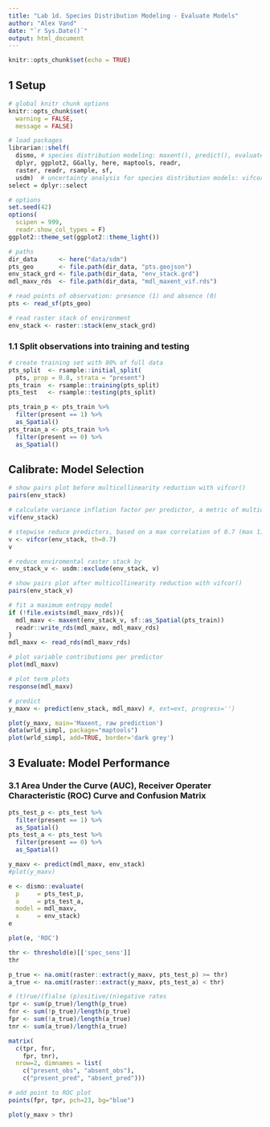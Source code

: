```yaml
---
title: "Lab 1d. Species Distribution Modeling - Evaluate Models"
author: "Alex Vand"
date: "`r Sys.Date()`"
output: html_document
---
```


```r
knitr::opts_chunk$set(echo = TRUE)
```

## 1 Setup

```r
# global knitr chunk options
knitr::opts_chunk$set(
  warning = FALSE, 
  message = FALSE)

# load packages
librarian::shelf(
  dismo, # species distribution modeling: maxent(), predict(), evaluate(), 
  dplyr, ggplot2, GGally, here, maptools, readr, 
  raster, readr, rsample, sf,
  usdm)  # uncertainty analysis for species distribution models: vifcor()
select = dplyr::select

# options
set.seed(42)
options(
  scipen = 999,
  readr.show_col_types = F)
ggplot2::theme_set(ggplot2::theme_light())

# paths
dir_data      <- here("data/sdm")
pts_geo       <- file.path(dir_data, "pts.geojson")
env_stack_grd <- file.path(dir_data, "env_stack.grd")
mdl_maxv_rds  <- file.path(dir_data, "mdl_maxent_vif.rds")

# read points of observation: presence (1) and absence (0)
pts <- read_sf(pts_geo)

# read raster stack of environment
env_stack <- raster::stack(env_stack_grd)
```

### 1.1 Split observations into training and testing

```r
# create training set with 80% of full data
pts_split  <- rsample::initial_split(
  pts, prop = 0.8, strata = "present")
pts_train  <- rsample::training(pts_split)
pts_test   <- rsample::testing(pts_split)

pts_train_p <- pts_train %>% 
  filter(present == 1) %>% 
  as_Spatial()
pts_train_a <- pts_train %>% 
  filter(present == 0) %>% 
  as_Spatial()
```

## Calibrate: Model Selection

```r
# show pairs plot before multicollinearity reduction with vifcor()
pairs(env_stack)
```

```r
# calculate variance inflation factor per predictor, a metric of multicollinearity between variables
vif(env_stack)
```

```r
# stepwise reduce predictors, based on a max correlation of 0.7 (max 1)
v <- vifcor(env_stack, th=0.7) 
v
```


```r
# reduce enviromental raster stack by 
env_stack_v <- usdm::exclude(env_stack, v)

# show pairs plot after multicollinearity reduction with vifcor()
pairs(env_stack_v)
```


```r
# fit a maximum entropy model
if (!file.exists(mdl_maxv_rds)){
  mdl_maxv <- maxent(env_stack_v, sf::as_Spatial(pts_train))
  readr::write_rds(mdl_maxv, mdl_maxv_rds)
}
mdl_maxv <- read_rds(mdl_maxv_rds)

# plot variable contributions per predictor
plot(mdl_maxv)
```


```r
# plot term plots
response(mdl_maxv)
```


```r
# predict
y_maxv <- predict(env_stack, mdl_maxv) #, ext=ext, progress='')

plot(y_maxv, main='Maxent, raw prediction')
data(wrld_simpl, package="maptools")
plot(wrld_simpl, add=TRUE, border='dark grey')
```


## 3 Evaluate: Model Performance

### 3.1 Area Under the Curve (AUC), Receiver Operater Characteristic (ROC) Curve and Confusion Matrix

```r
pts_test_p <- pts_test %>% 
  filter(present == 1) %>% 
  as_Spatial()
pts_test_a <- pts_test %>% 
  filter(present == 0) %>% 
  as_Spatial()

y_maxv <- predict(mdl_maxv, env_stack)
#plot(y_maxv)

e <- dismo::evaluate(
  p     = pts_test_p,
  a     = pts_test_a, 
  model = mdl_maxv,
  x     = env_stack)
e
```

```r
plot(e, 'ROC')

thr <- threshold(e)[['spec_sens']]
thr
```

```r
p_true <- na.omit(raster::extract(y_maxv, pts_test_p) >= thr)
a_true <- na.omit(raster::extract(y_maxv, pts_test_a) < thr)

# (t)rue/(f)alse (p)ositive/(n)egative rates
tpr <- sum(p_true)/length(p_true)
fnr <- sum(!p_true)/length(p_true)
fpr <- sum(!a_true)/length(a_true)
tnr <- sum(a_true)/length(a_true)

matrix(
  c(tpr, fnr,
    fpr, tnr), 
  nrow=2, dimnames = list(
    c("present_obs", "absent_obs"),
    c("present_pred", "absent_pred")))
```

```r
# add point to ROC plot
points(fpr, tpr, pch=23, bg="blue")
```

```r
plot(y_maxv > thr)
```










